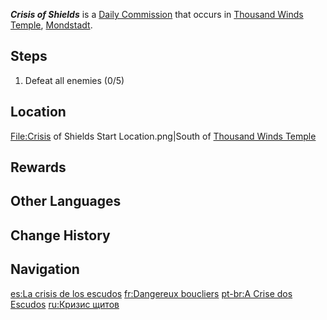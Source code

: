 {{Quest Infobox
|id            = 
|type          = Commission
|image         = Commission Crisis of Shields.png
|summary       = Defeat the group of Hilichurls equipped with wooden shields.
|startLocation = [[Thousand Winds Temple]], [[Mondstadt]]
|region        = Mondstadt
|area          = Starfell Valley
|subarea       = Thousand Winds Temple
|other         = 
*AR-Dependent Rewards
|characters    = Traveler
}}
'''''Crisis of Shields''''' is a [[Daily Commission]] that occurs in [[Thousand Winds Temple]], [[Mondstadt]].

==Steps==
{{Quest Description|A group of hilichurls with shields are wandering in the wilderness. Defeat them and put an end to this threat. Pyro attacks should be able to easily burn up their shields.}}
#Defeat all enemies (0/5) {{Enemy List|Wooden Shield Hilichurl Guard*4;Wooden Shield Mitachurl}}

==Location==
<gallery>
File:Crisis of Shields Start Location.png|South of [[Thousand Winds Temple]]
</gallery>

==Rewards==
{{Commission Rewards|full}}

==Other Languages==
{{Other Languages
|en      = Crisis of Shields
|zhs     = 持盾的危机
|zhs_rm  = Chí Dùn de Wēijī
|zht     = 持盾的危機
|zht_rm  = Chí Dùn de Wéijī
|zh_tl   = Crisis that Wields Shields
|ja      = 盾持ちの危機
|ja_rm   = Tate-mochi no Kiki
|ja_tl   = Shield-Bearing Crisis
|ko      = 방패막이의 위기
|ko_rm   = Bangpaemak'i-ui Wigi
|ko_tl   = Protector's Crisis
|es      = La crisis de los escudos
|es_tl   = The Crisis of the Shields
|fr      = Dangereux boucliers
|fr_tl   = Dangerous Shields
|ru      = Кризис щитов
|ru_tl   = Crisis of Shields
|th      = วิกฤติหลังกำบัง
|th_rm   = 
|th_tl   = Crisis Behind Shields
|vi      = Mối Đe Dọa Từ Lá Chắn
|vi_tl   = 
|de      = Schildalarm!
|de_tl   = Shield Alarm!
|id      = Krisis Perisai
|id_tl   = Crisis of Shields
|pt      = A Crise dos Escudos
|pt_tl   = The Crisis of Shields
|tr      = Kalkan Krizi
|tr_tl   = 
|it      = Crisi di scudi
|it_tl   = 
}}

==Change History==
{{Change History|1.0}}

==Navigation==
{{Commission Navbox|Basic}}

[[es:La crisis de los escudos]]
[[fr:Dangereux boucliers]]
[[pt-br:A Crise dos Escudos]]
[[ru:Кризис щитов]]